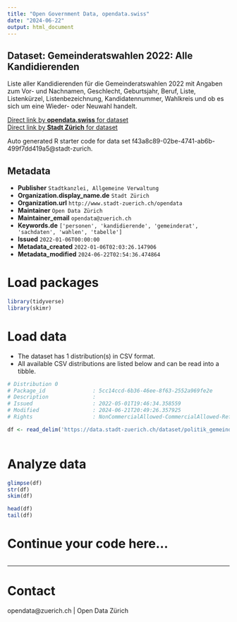```yaml
---
title: "Open Government Data, opendata.swiss"
date: "2024-06-22"
output: html_document
---
```


## Dataset: Gemeinderatswahlen 2022: Alle Kandidierenden

Liste aller Kandidierenden für die Gemeinderatswahlen 2022 mit Angaben zum Vor- und Nachnamen, Geschlecht, Geburtsjahr, Beruf, Liste, Listenkürzel, Listenbezeichnung, Kandidatennummer, Wahlkreis und ob es sich um eine Wieder- oder Neuwahl handelt.


[Direct link by **opendata.swiss** for dataset](https://opendata.swiss/de/dataset/gemeinderatswahlen-2022-alle-kandidierenden)<br>
[Direct link by **Stadt Zürich** for dataset](https://data.stadt-zuerich.ch/dataset/politik_gemeinderatswahlen_2022_kandidierende)

Auto generated R starter code for data set f43a8c89-02be-4741-ab6b-499f7dd419a5@stadt-zurich.

## Metadata

- **Publisher** `Stadtkanzlei, Allgemeine Verwaltung`
- **Organization.display_name.de** `Stadt Zürich`
- **Organization.url** `http://www.stadt-zuerich.ch/opendata`
- **Maintainer** `Open Data Zürich`
- **Maintainer_email** `opendata@zuerich.ch`
- **Keywords.de** `['personen', 'kandidierende', 'gemeinderat', 'sachdaten', 'wahlen', 'tabelle']`
- **Issued** `2022-01-06T00:00:00`
- **Metadata_created** `2022-01-06T02:03:26.147906`
- **Metadata_modified** `2024-06-22T02:54:36.474864`


# Load packages

```r

library(tidyverse)
library(skimr)

```

# Load data

-   The dataset has 1 distribution(s) in CSV format.
-   All available CSV distributions are listed below and can be read into a tibble.

```r

# Distribution 0
# Package_id               : 5cc14ccd-6b36-46ee-8f63-2552a969fe2e
# Description              : 
# Issued                   : 2022-05-01T19:46:34.358559
# Modified                 : 2024-06-21T20:49:26.357925
# Rights                   : NonCommercialAllowed-CommercialAllowed-ReferenceNotRequired

df <- read_delim('https://data.stadt-zuerich.ch/dataset/politik_gemeinderatswahlen_2022_kandidierende/download/gemeinderatswahlen_2022_kandidierende.csv')



```

# Analyze data

```r

glimpse(df)
str(df)
skim(df)

head(df)
tail(df)

```

# Continue your code here...

```r

```

------------------------------------------------------------------------

# Contact

opendata@zuerich.ch | Open Data Zürich
